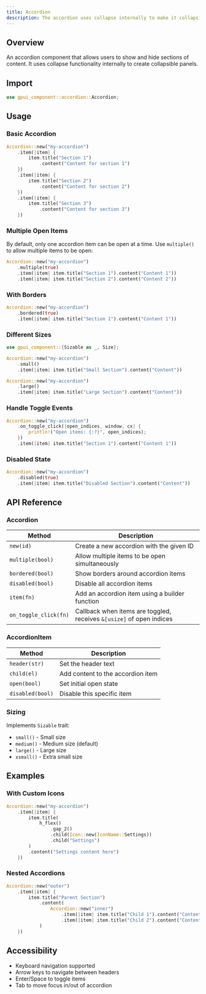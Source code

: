 ```yaml
---
title: Accordion
description: The accordion uses collapse internally to make it collapsible.
---
```


## Overview

An accordion component that allows users to show and hide sections of content. It uses collapse functionality internally to create collapsible panels.

## Import

```rust
use gpui_component::accordion::Accordion;
```

## Usage

### Basic Accordion

```rust
Accordion::new("my-accordion")
    .item(|item| {
        item.title("Section 1")
            .content("Content for section 1")
    })
    .item(|item| {
        item.title("Section 2")
            .content("Content for section 2")
    })
    .item(|item| {
        item.title("Section 3")
            .content("Content for section 3")
    })
```

### Multiple Open Items

By default, only one accordion item can be open at a time. Use `multiple()` to allow multiple items to be open:

```rust
Accordion::new("my-accordion")
    .multiple(true)
    .item(|item| item.title("Section 1").content("Content 1"))
    .item(|item| item.title("Section 2").content("Content 2"))
```

### With Borders

```rust
Accordion::new("my-accordion")
    .bordered(true)
    .item(|item| item.title("Section 1").content("Content 1"))
```

### Different Sizes

```rust
use gpui_component::{Sizable as _, Size};

Accordion::new("my-accordion")
    .small()
    .item(|item| item.title("Small Section").content("Content"))

Accordion::new("my-accordion")
    .large()
    .item(|item| item.title("Large Section").content("Content"))
```

### Handle Toggle Events

```rust
Accordion::new("my-accordion")
    .on_toggle_click(|open_indices, window, cx| {
        println!("Open items: {:?}", open_indices);
    })
    .item(|item| item.title("Section 1").content("Content 1"))
```

### Disabled State

```rust
Accordion::new("my-accordion")
    .disabled(true)
    .item(|item| item.title("Disabled Section").content("Content"))
```

## API Reference

### Accordion

| Method                | Description                                                          |
| --------------------- | -------------------------------------------------------------------- |
| `new(id)`             | Create a new accordion with the given ID                             |
| `multiple(bool)`      | Allow multiple items to be open simultaneously                       |
| `bordered(bool)`      | Show borders around accordion items                                  |
| `disabled(bool)`      | Disable all accordion items                                          |
| `item(fn)`            | Add an accordion item using a builder function                       |
| `on_toggle_click(fn)` | Callback when items are toggled, receives `&[usize]` of open indices |

### AccordionItem

| Method           | Description                       |
| ---------------- | --------------------------------- |
| `header(str)`    | Set the header text               |
| `child(el)`      | Add content to the accordion item |
| `open(bool)`     | Set initial open state            |
| `disabled(bool)` | Disable this specific item        |

### Sizing

Implements `Sizable` trait:

- `small()` - Small size
- `medium()` - Medium size (default)
- `large()` - Large size
- `xsmall()` - Extra small size

## Examples

### With Custom Icons

```rust
Accordion::new("my-accordion")
    .item(|item| {
        item.title(
            h_flex()
                .gap_2()
                .child(Icon::new(IconName::Settings))
                .child("Settings")
        )
        .content("Settings content here")
    })
```

### Nested Accordions

```rust
Accordion::new("outer")
    .item(|item| {
        item.title("Parent Section")
            .content(
                Accordion::new("inner")
                    .item(|item| item.title("Child 1").content("Content"))
                    .item(|item| item.title("Child 2").content("Content"))
            )
    })
```

## Accessibility

- Keyboard navigation supported
- Arrow keys to navigate between headers
- Enter/Space to toggle items
- Tab to move focus in/out of accordion
